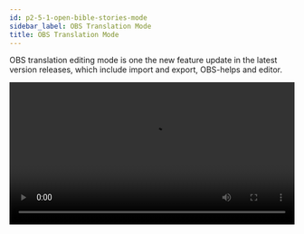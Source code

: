 ```yaml
---
id: p2-5-1-open-bible-stories-mode
sidebar_label: OBS Translation Mode
title: OBS Translation Mode
---
```


OBS translation editing mode is one the new feature update in the latest version releases, which include import and export, OBS-helps and editor. 

<video controls src="/AutographaV2-1-0/Create-New-OBS.mov" width="100%" type="video/mov"/>
